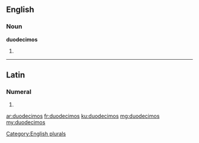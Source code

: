 ==English==

===Noun===
'''duodecimos'''

# {{plural of|duodecimo}}

[[Category:English plurals]]

----

==Latin==

===Numeral===
{{la-num-form|duodecimōs}}

# {{inflection of|duodecimus||acc|m|p|lang=la}}

[[ar:duodecimos]]
[[fr:duodecimos]]
[[ku:duodecimos]]
[[mg:duodecimos]]
[[my:duodecimos]]